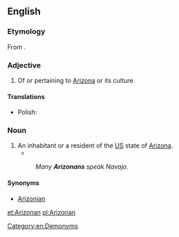 ==English==

===Etymology===
From {{suffix|Arizona|an|alt1=Arizon(a)|lang=en}}.

===Adjective===
{{en-adj|-}}

# Of or pertaining to [[Arizona]] or its culture.

====Translations====
{{trans-top|of or pertaining to Arizona}}
* Polish: {{t|pl|arizoński|m}}
{{trans-mid}}
{{trans-bottom}}

===Noun===
{{en-noun}}

# An inhabitant or a resident of the [[US]] state of [[Arizona]].
#* {{quote-news |year=2009 |date=May 21 |author=Stephen Des Georges |title=Oral history class preserves history, promotes community |work=[[w:Arizona State University|Arizona State University]] |url=http://asunews.asu.edu/node/8453
|passage=There is a great value and even a life lesson in the story of a native '''Arizonan'''.}}
#: ''Many '''Arizonans''' speak Navajo.''

====Synonyms====
* [[Arizonian]]

[[Category:en:Demonyms]]

[[et:Arizonan]]
[[pl:Arizonan]]